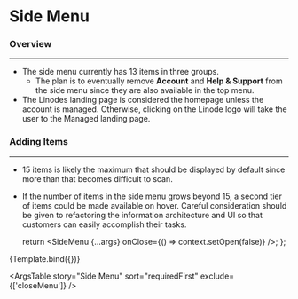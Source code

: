 
<Meta title="Components/Navigation/Side Menu" component={SideMenu} />

# Side Menu

### Overview

<hr />

- The side menu currently has 13 items in three groups.
  - The plan is to eventually remove **Account** and **Help & Support** from the side menu since they are also available in the top menu.
- The Linodes landing page is considered the homepage unless the account is managed. Otherwise, clicking on the Linode logo will take the user to the Managed landing page.

### Adding Items

<hr />

- 15 items is likely the maximum that should be displayed by default since more than that becomes difficult to scan.
- If the number of items in the side menu grows beyond 15, a second tier of items could be made available on hover. Careful consideration should be given to refactoring the information architecture and UI so that customers can easily accomplish their tasks.

  return <SideMenu {...args} onClose={() => context.setOpen(false)} />;
};

<Canvas>
  <Story
    name="Side Menu"
    args={{
      desktopOpen: false,
      open: false,
    }}
    argTypes={{
      desktopOpen: {
        description: 'If false, menu is expanded.',
        table: {
          type: { summary: 'boolean' },
          defaultValue: { summary: 'false' },
        },
      },
      open: {
        description: 'Has no effect unless the viewport is less than 960px.',
        table: {
          type: { summary: 'boolean' },
          defaultValue: { summary: 'false' },
        },
      },
    }}
    height="700px"
  >
    {Template.bind({})}
  </Story>
</Canvas>

<ArgsTable story="Side Menu" sort="requiredFirst" exclude={['closeMenu']} />
